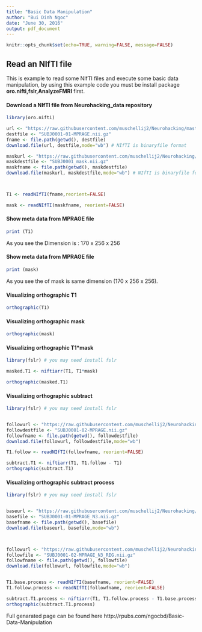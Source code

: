 ---
title: "Basic Data Manipulation"
author: "Bui Dinh Ngoc"
date: "June 30, 2016"
output: pdf_document
---

```{r setup, include=FALSE}
knitr::opts_chunk$set(echo=TRUE, warning=FALSE, message=FALSE)
```

## Read an NIfTI file
This is example to read some NIfTI files and execute some basic data manipulation, by using this example code you must be install package <b>oro.nifti,fslr,AnalyzeFMRI</b> first.

#### Download a NIfTI file from Neurohacking_data repository

```{r}
library(oro.nifti)

url <- "https://raw.githubusercontent.com/muschellij2/Neurohacking/master/Basic_Data_Manipulations/Kirby21/SUBJ0001-01-MPRAGE.nii.gz"
destfile <- "SUBJ0001-01-MPRAGE.nii.gz"
fname <- file.path(getwd(), destfile)
download.file(url, destfile,mode="wb") # NIfTI is binaryfile format

maskurl <- "https://raw.githubusercontent.com/muschellij2/Neurohacking/master/Basic_Data_Manipulations/Kirby21/SUBJ0001_mask.nii.gz"
maskdestfile <- "SUBJ0001_mask.nii.gz"
maskfname <- file.path(getwd(), maskdestfile)
download.file(maskurl, maskdestfile,mode="wb") # NIfTI is binaryfile format



T1 <- readNIfTI(fname,reorient=FALSE)

mask <- readNIfTI(maskfname, reorient=FALSE) 


```

#### Show meta data from MPRAGE file

```{r}

print (T1)

```

As you see the Dimension is : 170 x 256 x 256


#### Show meta data from MPRAGE file

```{r}

print (mask)

```

As you see the of mask is same dimension (170 x 256 x 256).


#### Visualizing orthographic T1

```{r}
orthographic(T1)

```

#### Visualizing orthographic mask

```{r}
orthographic(mask)

```

#### Visualizing orthographic T1*mask

```{r}
library(fslr) # you may need install fslr

masked.T1 <- niftiarr(T1, T1*mask)

orthographic(masked.T1)

```

#### Visualizing orthographic subtract

```{r}
library(fslr) # you may need install fslr


followurl <- "https://raw.githubusercontent.com/muschellij2/Neurohacking/master/Basic_Data_Manipulations/Kirby21/SUBJ0001-02-MPRAGE.nii.gz"
followdestfile <- "SUBJ0001-02-MPRAGE.nii.gz"
followfname <- file.path(getwd(), followdestfile)
download.file(followurl, followdestfile,mode="wb")

T1.follow <- readNIfTI(followfname, reorient=FALSE)

subtract.T1 <- niftiarr(T1, T1.follow - T1)
orthographic(subtract.T1)


```


#### Visualizing orthographic subtract process

```{r}
library(fslr) # you may need install fslr


baseurl <- "https://raw.githubusercontent.com/muschellij2/Neurohacking/master/Basic_Data_Manipulations/Kirby21/SUBJ0001-01-MPRAGE_N3.nii.gz"
basefile <- "SUBJ0001-01-MPRAGE_N3.nii.gz"
basefname <- file.path(getwd(), basefile)
download.file(baseurl, basefile,mode="wb")



followurl <- "https://raw.githubusercontent.com/muschellij2/Neurohacking/master/Basic_Data_Manipulations/Kirby21/SUBJ0001-02-MPRAGE_N3_REG.nii.gz"
followfile <- "SUBJ0001-02-MPRAGE_N3_REG.nii.gz"
followfname <- file.path(getwd(), followfile)
download.file(followurl, followfile,mode="wb")


T1.base.process <- readNIfTI(basefname, reorient=FALSE)
T1.follow.process <- readNIfTI(followfname, reorient=FALSE)

subtract.T1.process <- niftiarr(T1, T1.follow.process - T1.base.process)
orthographic(subtract.T1.process)


```

Full genarated page can be found here http://rpubs.com/ngocbd/Basic-Data-Manipulation



